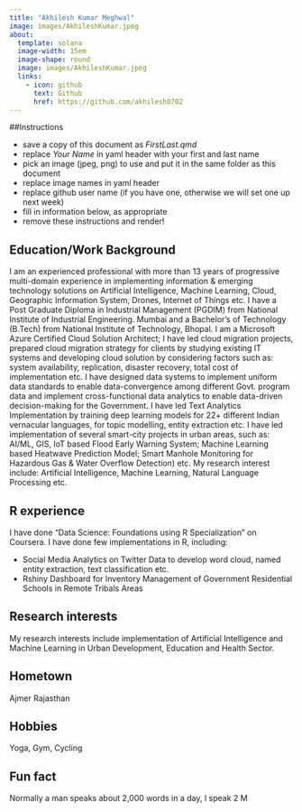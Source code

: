 ```yaml
---
title: "Akhilesh Kumar Meghwal"
image: images/AkhileshKumar.jpeg
about:
  template: solana
  image-width: 15em
  image-shape: round
  image: images/AkhileshKumar.jpeg
  links:
    - icon: github
      text: Github
      href: https://github.com/akhilesh0702
---
```


##Instructions

  - save a copy of this document as *FirstLast.qmd* 
  - replace *Your Name* in yaml header with your first and last name
  - pick an image (jpeg, png) to use and put it in the same folder as this document
  - replace image names in yaml header
  - replace github user name (if you have one, otherwise we will set one up next week)
  - fill in information below, as appropriate
  - remove these instructions and render!

## Education/Work Background

I am an experienced professional with more than 13 years of progressive multi-domain experience in implementing information & emerging technology solutions on Artificial Intelligence, Machine Learning, Cloud, Geographic Information System, Drones, Internet of Things etc. I have a Post Graduate Diploma in Industrial Management (PGDIM) from National Institute of Industrial Engineering. Mumbai and a Bachelor's of Technology (B.Tech) from National Institute of Technology, Bhopal. 
I am a Microsoft Azure Certified Cloud Solution Architect; I have led cloud migration projects, prepared cloud migration strategy for clients by studying existing IT systems and developing cloud solution by considering factors such as: system availability, replication, disaster recovery, total cost of implementation etc. 
I have designed data systems to implement uniform data standards to enable data-convergence among different Govt. program data and implement cross-functional data analytics to enable data-driven decision-making for the Government. I have led Text Analytics Implementation by training deep learning models for 22+ different Indian vernacular languages, for topic modelling, entity extraction etc. 
I have led implementation of several smart-city projects in urban areas, such as: AI/ML, GIS, IoT based Flood Early Warning System; Machine Learning based Heatwave Prediction Model; Smart Manhole Monitoring for Hazardous Gas & Water Overflow Detection) etc. 
My research interest include: Artificial Intelligence, Machine Learning, Natural Language Processing etc. 


## R experience

I have done "Data Science: Foundations using R Specialization" on Coursera. I have done few implementations in R, including:

- Social Media Analytics on Twitter Data to develop word cloud, named entity extraction, text classification etc.
- Rshiny Dashboard for Inventory Management of Government Residential Schools in Remote Tribals Areas

## Research interests
My research interests include implementation of Artificial Intelligence and Machine Learning in Urban Development, Education and Health Sector. 

## Hometown

Ajmer Rajasthan

## Hobbies

Yoga, Gym, Cycling

## Fun fact

Normally a man speaks about 2,000 words in a day, I speak 2 M